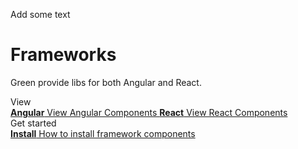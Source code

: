 
<Meta title="Frameworks" />

Add some text

<style>{`
  .subheading {
    --mediumdark: '#999999';
    font-weight: 900;
    font-size: 13px;
    color: #999;
    letter-spacing: 6px;
    line-height: 24px;
    text-transform: uppercase;
    margin-bottom: 12px;
    margin-top: 40px;
  }

  .link-list {
    display: grid;
    grid-template-columns: 1fr;
    row-gap: 10px;
  }

  @media (min-width: 620px) {
    .link-list {
      row-gap: 20px;
      column-gap: 20px;
      grid-template-columns: 1fr 1fr;
    }
  }

  @media all and (-ms-high-contrast:none) {
  .link-list {
      display: -ms-grid;
      -ms-grid-columns: 1fr 1fr;
    }
  }

  .link-item {
    display: block;
    padding: 20px 30px 20px 15px;
    border: 1px solid var(--border-color);
    border-radius: 5px;
    transition: background 150ms ease-out, border 150ms ease-out, transform 150ms ease-out;
    color: var(--text-primary-color);
    display: flex;
    align-items: flex-start;
  }

  .link-item:hover {
    border-color: #1EA7FD50;
    transform: translate3d(0, -3px, 0);
    box-shadow: rgba(0, 0, 0, 0.08) 0 3px 10px 0;
  }

  .link-item:active {
    border-color: #1EA7FD;
    transform: translate3d(0, 0, 0);
  }

  .link-item strong {
    font-weight: 700;
    display: block;
    margin-bottom: 2px;
  }

  .link-item img {
    height: 40px;
    width: 40px;
    margin-right: 15px;
    flex: none;
  }

  .link-item span {
    font-size: 14px;
    line-height: 20px;
  }
`}</style>

# Frameworks

Green provide libs for both Angular and React.

<div className="subheading">View</div>

<div className="link-list">
  <a
    className="link-item"
    href="https://sebgroup.github.io/green/latest/angular/"
    target="_blank"
  >
    <span>
      <strong>Angular</strong>
      View Angular Components
    </span>
  </a>
  <a
    className="link-item"
    href="https://sebgroup.github.io/green/latest/react/"
    target="_blank"
  >
    <span>
      <strong>React</strong>
      View React Components
    </span>
  </a>
</div>

<div className="subheading">Get started</div>

<div className="link-list">
  <a
    className="link-item"
    href="./?path=/story/get-started-install--page"
    target="_self"
  >
    <span>
      <strong>Install</strong>
      How to install framework components
    </span>
  </a>
</div>

